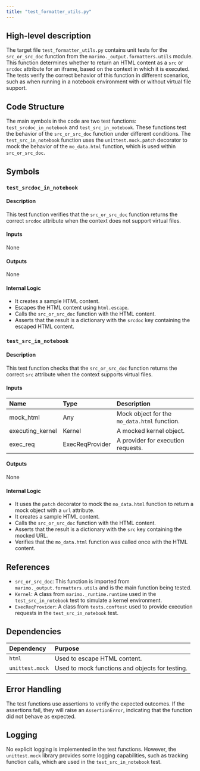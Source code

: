 ```yaml
---
title: "test_formatter_utils.py"
---
```


## High-level description

The target file `test_formatter_utils.py` contains unit tests for the `src_or_src_doc` function from the `marimo._output.formatters.utils` module. This function determines whether to return an HTML content as a `src` or `srcdoc` attribute for an iframe, based on the context in which it is executed. The tests verify the correct behavior of this function in different scenarios, such as when running in a notebook environment with or without virtual file support.

## Code Structure

The main symbols in the code are two test functions: `test_srcdoc_in_notebook` and `test_src_in_notebook`. These functions test the behavior of the `src_or_src_doc` function under different conditions. The `test_src_in_notebook` function uses the `unittest.mock.patch` decorator to mock the behavior of the `mo_data.html` function, which is used within `src_or_src_doc`.

## Symbols

### `test_srcdoc_in_notebook`
#### Description
This test function verifies that the `src_or_src_doc` function returns the correct `srcdoc` attribute when the context does not support virtual files.

#### Inputs
None

#### Outputs
None

#### Internal Logic
- It creates a sample HTML content.
- Escapes the HTML content using `html.escape`.
- Calls the `src_or_src_doc` function with the HTML content.
- Asserts that the result is a dictionary with the `srcdoc` key containing the escaped HTML content.

### `test_src_in_notebook`
#### Description
This test function checks that the `src_or_src_doc` function returns the correct `src` attribute when the context supports virtual files.

#### Inputs
| Name | Type | Description |
|:-----|:-----|:------------|
| mock_html | Any | Mock object for the `mo_data.html` function. |
| executing_kernel | Kernel | A mocked kernel object. |
| exec_req | ExecReqProvider | A provider for execution requests. |

#### Outputs
None

#### Internal Logic
- It uses the `patch` decorator to mock the `mo_data.html` function to return a mock object with a `url` attribute.
- It creates a sample HTML content.
- Calls the `src_or_src_doc` function with the HTML content.
- Asserts that the result is a dictionary with the `src` key containing the mocked URL.
- Verifies that the `mo_data.html` function was called once with the HTML content.

## References

- `src_or_src_doc`: This function is imported from `marimo._output.formatters.utils` and is the main function being tested.
- `Kernel`: A class from `marimo._runtime.runtime` used in the `test_src_in_notebook` test to simulate a kernel environment.
- `ExecReqProvider`: A class from `tests.conftest` used to provide execution requests in the `test_src_in_notebook` test.

## Dependencies

| Dependency | Purpose |
|:-----------|:--------|
| `html` | Used to escape HTML content. |
| `unittest.mock` | Used to mock functions and objects for testing. |

## Error Handling

The test functions use assertions to verify the expected outcomes. If the assertions fail, they will raise an `AssertionError`, indicating that the function did not behave as expected.

## Logging

No explicit logging is implemented in the test functions. However, the `unittest.mock` library provides some logging capabilities, such as tracking function calls, which are used in the `test_src_in_notebook` test.